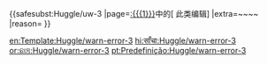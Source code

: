 <div style=clear: both></div>{{<includeonly>safesubst:</includeonly>Huggle/uw-3
|page=[[:{{{1}}}]]中的<span class="plainlinks">[{{{2}}} 此类编辑]</span>
|extra=~~<noinclude></noinclude>~~
|reason={{{reason|加入真实性有误的内容[[WP:V|破坏]]维基百科}}}
}}<!-- Template:Huggle/warn-error-3 --><noinclude>

{{Huggle/TemplateNotice|series = uw-error|max = 3|s1 = uw-e3|escalate = yes}}

[[en:Template:Huggle/warn-error-3]]
[[hi:साँचा:Huggle/warn-error-3]]
[[or:ଛାଞ୍ଚ:Huggle/warn-error-3]]
[[pt:Predefinição:Huggle/warn-error-3]]
</noinclude>